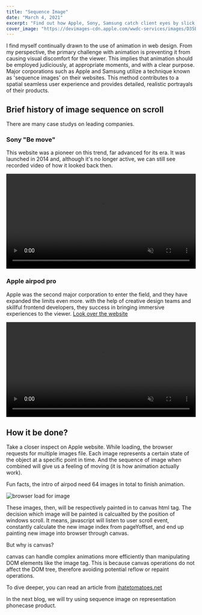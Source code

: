 ```yaml
---
title: "Sequence Image"
date: "March 4, 2021"
excerpt: "Find out how Apple, Sony, Samsung catch client eyes by slick, flawless animation effects on the first visit. "
cover_image: "https://devimages-cdn.apple.com/wwdc-services/images/D35E0E85-CCB6-41A1-B227-7995ECD83ED5/8259/8259_wide_900x506_2x.jpg"
---
```


I find myself continually drawn to the use of animation in web design. From my perspective, the primary challenge with animation is preventing it from causing visual discomfort for the viewer. This implies that animation should be employed judiciously, at appropriate moments, and with a clear purpose. Major corporations such as Apple and Samsung utilize a technique known as 'sequence images' on their websites. This method contributes to a spatial seamless user experience and provides detailed, realistic portrayals of their products.

## Brief history of image sequence on scroll

There are many case studys on leading companies.

### Sony "Be move"

This website was a pioneer on this trend, far advanced for its era. It was launched in 2014 and, although it's no longer active, we can still see recorded video of how it looked back then.

<video width="100%" autoPlay muted loop>
  <source src="/videos/camera.mp4" type="video/mp4" />
  Your browser does not support the video tag.
</video>

### Apple airpod pro

Apple was the second major corporation to enter the field, and they have expanded the limits even more. with the help of creative design teams and skillful frontend developers, they success in bringing immersive experiences to the viewer. [Look over the website](https://www.apple.com/airpods-pro/)

<video width="100%" autoPlay muted loop>
  <source src="/videos/airpod.mp4" type="video/mp4" />
  Your browser does not support the video tag.
</video>

## How it be done?

Take a closer inspect on Apple website. While loading, the browser requests for multiple images file. Each image represents a certain state of the object at a specific point in time. And the sequence of image when combined will give us a feeling of moving (it is how animation actually work).

Fun facts, the intro of airpod need 64 images in total to finish animation.

![browser load for image](/images/sequence_image/loading_img.png)

These images, then, will be respectively painted in to canvas html tag. The decision which image will be painted is calcualted by the position of windows scroll. It means, javascript will listen to user scroll event, constantly calculate the new image index from pageYoffset, and end up painting new image into browser through canvas.

But why is canvas?

canvas can handle complex animations more efficiently than manipulating DOM elements like the image tag. This is because canvas operations do not affect the DOM tree, therefore avoiding potential reflow or repaint operations.

To dive deeper, you can read an article from [ihatetomatoes.net](https://ihatetomatoes.net/sonys-be-moved-website-deconstructed/)

In the next blog, we will try using sequence image on representation phonecase product.
